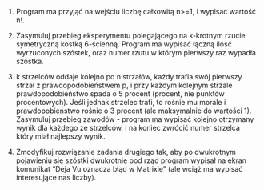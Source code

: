 1. Program ma przyjąć na wejściu liczbę całkowitą n>=1, i wypisać wartość n!.

2. Zasymuluj przebieg eksperymentu polegającego na k-krotnym rzucie symetryczną kostką 6-ścienną. Program ma wypisać łączną ilosć wyrzuconych szóstek, oraz numer rzutu w którym pierwszy raz wypadła szóstka.

3. k strzelców oddaje kolejno po n strzałów, każdy trafia swój pierwszy strzał z prawdopodobieństwem p, i przy każdym kolejnym strzale prawdopodobieństwo spada o 5 procent (procent, nie punktów procentowych). Jeśli jednak strzelec trafi, to rośnie mu morale i prawdopobieństwo rośnie o 3 procent (ale maksymalnie do wartości 1). Zasymuluj przebieg zawodów - program ma wypisać kolejno otrzymany wynik dla każdego ze strzelców, i na koniec zwrócić numer strzelca który miał najlepszy wynik.

4. Zmodyfikuj rozwiązanie zadania drugiego tak, aby po dwukrotnym pojawieniu się szóstki dwukrotnie pod rząd program wypisał na ekran komunikat "Deja Vu oznacza błąd w Matrixie" (ale wciąż ma wypisać interesujące nas liczby).
